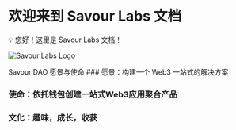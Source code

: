 
# 欢迎来到 Savour Labs 文档

💡 您好！这里是 Savour Labs 文档！

![Savour Labs Logo](../public/feature.png)

<Callout>
 Savour DAO 愿景与使命
</Callout>

<Steps>
### 愿景：构建一个 Web3 一站式的解决方案

### 使命：依托钱包创建一站式Web3应用聚合产品

### 文化：趣味，成长，收获
</Steps>
